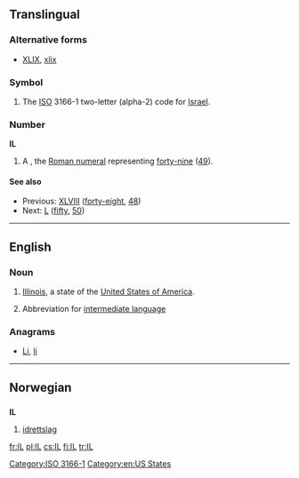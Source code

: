 {{also|il|İl|il-|-il-|.il|îl}}
==Translingual==
===Alternative forms===
* {{sense|roman numeral}} [[XLIX]], [[xlix]]
===Symbol===
{{head|mul|symbol}}
# The [[ISO]] 3166-1 two-letter (alpha-2) code for [[Israel]].

===Number===
'''IL'''

# A {{misspelling of|XLIX|lang=mul}}, the [[Roman numeral]] representing [[forty-nine]] ([[49]]).

====See also====
* Previous: [[XLVIII]] ([[forty-eight]], [[48]])
* Next: [[L]] ([[fifty]], [[50]])

[[Category:ISO 3166-1]]
----

==English==

===Noun===
{{en-abbr}}

# [[Illinois]], a  state of the [[United States of America]].
# {{computing}} Abbreviation for [[intermediate language]]

===Anagrams===
* [[Li#English|Li]], [[li#English|li]]

[[Category:en:US States]]

----

==Norwegian==

==={{abbreviation|no}}===
'''IL'''

# [[idrettslag]]

[[fr:IL]]
[[pl:IL]]
[[cs:IL]]
[[fi:IL]]
[[tr:IL]]